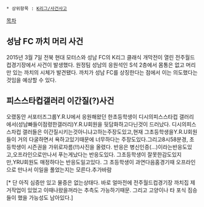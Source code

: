  * 상위항목 : [[K리그/사건사고]]

[[목차]]
== 성남 FC 까치 머리 사건 ==
2015년 3월 7일 전북 현대 모터스와 성남 FC의 K리그 클래식 개막전이 열린 전주월드컵경기장에서 사건이 발생했다. 원정팀 성남의 응원석인 S석 2층에서 몸통은 없고 머리만 있는 까치의 시체가 발견됐다. 까치가 성남 FC를 상징한다는 점에서 이는 의도했다는 것임을 예상할 수 있다.
== 피스스타컵갤러리 이간질(?)사건 ==
오랬동안 서포터즈그룹Y.R.U에서 응원해왔던 한초등학생이 디시의피스스타컵 갤러리에서(성남빠들이점령한갤러리)Y.R.U회원을 뒷담화하고다닌것이 드러났다. 디시의피스스차컵 갤러들은 이간질시키는것아니냐고하는주장도있고,현재 그초등학생을Y.R.U회원들이 거의 다굴하면서 욕하고있기때문에 너무하다는 주장도있다.그리고8시58분경, 초등학생이 시즌권을 가위로자름(!!)사진을 올렸다. 반응은 병신인증(...)이라는반응도있고,오프라인으로만나서 푸는게났다는 반응도있다. 그초등학생이 잘못한감도있지만,YRU회원도 매정하다는 반응도일고있다. 그 초등학생이
과연다음홈경기때 오프라인으로 만나서 이일을 풀었는지는 모른다.추가바람

[* 단 아직 심증만 있고 물증은 없는상태다. 바로 얼마전에 전주월드컵경기장 까치집 제거작업이 있었고 이때나왔을꺼라는 추측도 가능하기때문. 그리고 고양이나 타 포식 짐승들이 했을 가능성도 남아있다.]
